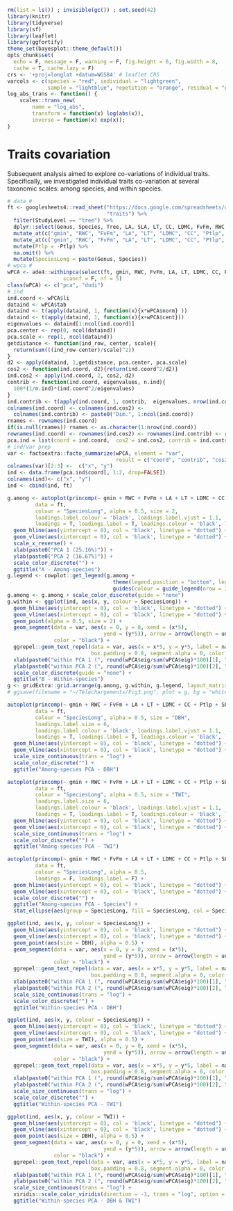 ```r
rm(list = ls()) ; invisible(gc()) ; set.seed(42)
library(knitr)
library(tidyverse)
library(sf)
library(leaflet)
library(ggfortify)
theme_set(bayesplot::theme_default())
opts_chunk$set(
  echo = F, message = F, warning = F, fig.height = 6, fig.width = 8,
  cache = T, cache.lazy = F)
crs <- '+proj=longlat +datum=WGS84' # leaflet CRS
varcols <- c(species = "red", individual = "lightgreen", 
             sample = "lightblue", repetition = "orange", residual = "grey")
log_abs_trans <- function() {
    scales::trans_new(
        name = "log_abs", 
        transform = function(x) log(abs(x)), 
        inverse = function(x) exp(x));
}
```

# Traits covariation

Subsequent analysis aimed to explore co-variations of individual traits. 
Specifically, we investigated individual traits co-variation at several taxonomic scales: among species, and within species.

```r
# data #
ft <- googlesheets4::read_sheet("https://docs.google.com/spreadsheets/d/19eULgGa02RS6hwn2ngeEu4akF2YdaQGHS5xSac2hIYI/edit?usp=sharing",
                                "traits") %>% 
  filter(StudyLevel == "tree") %>% 
  dplyr::select(Genus, Species, Tree, LA, SLA, LT, CC, LDMC, FvFm, RWC, LSWC, Ptlp, gmin, DBH, TWI) %>% 
  mutate_at(c("gmin", "RWC", "FvFm", "LA", "LT", "LDMC", "CC", "Ptlp", "SLA", "LSWC"), abs) %>% 
  mutate_at(c("gmin", "RWC", "FvFm", "LA", "LT", "LDMC", "CC", "Ptlp", "SLA", "LSWC"), log) %>% 
  mutate(Ptlp = -Ptlp) %>% 
  na.omit() %>% 
  mutate(SpeciesLong = paste(Genus, Species))
# wpca #
wPCA <- ade4::withinpca(select(ft, gmin, RWC, FvFm, LA, LT, LDMC, CC, Ptlp, SLA, LSWC), as.factor(ft$SpeciesLong), 
                  scannf = F, nf = 5)
class(wPCA) <- c("pca", "dudi")
# ind
ind.coord <- wPCA$li
dataind <- wPCA$tab
dataind <- t(apply(dataind, 1, function(x){x*wPCA$norm} ))
dataind <- t(apply(dataind, 1, function(x){x+wPCA$cent}))
eigenvalues <- dataind[1:ncol(ind.coord)]
pca.center <- rep(0, ncol(dataind))
pca.scale <- rep(1, ncol(dataind))
getdistance <- function(ind_row, center, scale){
  return(sum(((ind_row-center)/scale)^2))
}
d2 <- apply(dataind, 1,getdistance, pca.center, pca.scale)
cos2 <- function(ind.coord, d2){return(ind.coord^2/d2)}
ind.cos2 <- apply(ind.coord, 2, cos2, d2)
contrib <- function(ind.coord, eigenvalues, n.ind){
  100*(1/n.ind)*(ind.coord^2/eigenvalues)
}
ind.contrib <- t(apply(ind.coord, 1, contrib,  eigenvalues, nrow(ind.coord)))
colnames(ind.coord) <- colnames(ind.cos2) <-
  colnames(ind.contrib) <- paste0("Dim.", 1:ncol(ind.coord)) 
rnames <- rownames(ind.coord)
if(is.null(rnames)) rnames <- as.character(1:nrow(ind.coord))
rownames(ind.coord) <- rownames(ind.cos2) <- rownames(ind.contrib) <- rnames
pca.ind = list(coord = ind.coord,  cos2 = ind.cos2, contrib = ind.contrib)
# ind/var prep
var <- factoextra::facto_summarize(wPCA, element = "var", 
                                   result = c("coord", "contrib", "cos2"), axes = 1:2)
colnames(var)[2:3] <-  c("x", "y")
ind <- data.frame(pca.ind$coord[, 1:2, drop=FALSE])
colnames(ind)<- c("x", "y")
ind <- cbind(ind, ft)
```

```r
g.among <- autoplot(princomp(~ gmin + RWC + FvFm + LA + LT + LDMC + CC + Ptlp + SLA + LSWC, data = ft, cor = T), 
         data = ft,
         colour = "SpeciesLong", alpha = 0.5, size = 2,
         loadings.label.colour = 'black', loadings.label.vjust = 1.1,
         loadings = T, loadings.label = T, loadings.colour = 'black', loadings.label.repel = T) +
  geom_hline(aes(yintercept = 0), col = 'black', linetype = "dotted") +
  geom_vline(aes(xintercept = 0), col = 'black', linetype = "dotted") +
  scale_x_reverse() +
  xlab(paste0("PCA 1 (25.16%)")) +
  ylab(paste0("PCA 2 (16.67%)")) +
  scale_color_discrete("") +
  ggtitle("A - Among-species") 
g.legend <- cowplot::get_legend(g.among +
                                  theme(legend.position = "bottom", legend.text = element_text(size = rel(0.8))) +
                                  guides(colour = guide_legend(nrow = 3)))
g.among <- g.among + scale_color_discrete(guide = "none")
g.within <- ggplot(ind, aes(x, y, colour = SpeciesLong)) +
  geom_hline(aes(yintercept = 0), col = 'black', linetype = "dotted") +
  geom_vline(aes(xintercept = 0), col = 'black', linetype = "dotted") +
  geom_point(alpha = 0.5, size = 2) +
  geom_segment(data = var, aes(x = 0, y = 0, xend = (x*5),
                               yend = (y*5)), arrow = arrow(length = unit(1/2, "picas")),
               color = "black") +
  ggrepel::geom_text_repel(data = var, aes(x = x*5, y = y*5, label = name),
                           box.padding = 0.8, segment.alpha = 0, color = "black") +
  xlab(paste0("within PCA 1 (", round(wPCA$eig/sum(wPCA$eig)*100)[1], "%)")) +
  ylab(paste0("within PCA 2 (", round(wPCA$eig/sum(wPCA$eig)*100)[2], "%)")) +
  scale_color_discrete(guide = "none") +
  ggtitle("B - Within-species")
g <- gridExtra::grid.arrange(g.among, g.within, g.legend, layout_matrix = rbind(c(1,2), c(3,3)), heights = c(3,1))
# ggsave(filename = "~/Téléchargements/Fig3.png", plot = g, bg = "white", height = 4, width = 6)
```


```r
autoplot(princomp(~ gmin + RWC + FvFm + LA + LT + LDMC + CC + Ptlp + SLA + LSWC, data = ft, cor = T), 
         data = ft,
         colour = "SpeciesLong", alpha = 0.5, size = "DBH",
         loadings.label.size = 6,
         loadings.label.colour = 'black', loadings.label.vjust = 1.1,
         loadings = T, loadings.label = T, loadings.colour = 'black', loadings.label.repel = T) +
  geom_hline(aes(yintercept = 0), col = 'black', linetype = "dotted") +
  geom_vline(aes(xintercept = 0), col = 'black', linetype = "dotted") +
  scale_size_continuous(trans = "log") +
  scale_color_discrete("") +
  ggtitle("Among-species PCA - DBH")
```


```r
autoplot(princomp(~ gmin + RWC + FvFm + LA + LT + LDMC + CC + Ptlp + SLA + LSWC, data = ft, cor = T), 
         data = ft,
         colour = "SpeciesLong", alpha = 0.5, size = "TWI",
         loadings.label.size = 6,
         loadings.label.colour = 'black', loadings.label.vjust = 1.1,
         loadings = T, loadings.label = T, loadings.colour = 'black', loadings.label.repel = T) +
  geom_hline(aes(yintercept = 0), col = 'black', linetype = "dotted") +
  geom_vline(aes(xintercept = 0), col = 'black', linetype = "dotted") +
  scale_size_continuous(trans = "log") +
  scale_color_discrete("") +
  ggtitle("Among-species PCA - TWI")
```

```r
autoplot(princomp(~ gmin + RWC + FvFm + LA + LT + LDMC + CC + Ptlp + SLA + LSWC, data = ft, cor = T), 
         data = ft,
         colour = "SpeciesLong", alpha = 0.5,
         loadings = F, loadings.label = F) +
  geom_hline(aes(yintercept = 0), col = 'black', linetype = "dotted") +
  geom_vline(aes(xintercept = 0), col = 'black', linetype = "dotted") +
  scale_color_discrete("") +
  ggtitle("Among-species PCA - Species") +
  stat_ellipse(aes(group = SpeciesLong, fill = SpeciesLong, col = SpeciesLong), level = 0.5)
```

```r
ggplot(ind, aes(x, y, colour = SpeciesLong)) +
  geom_hline(aes(yintercept = 0), col = 'black', linetype = "dotted") +
  geom_vline(aes(xintercept = 0), col = 'black', linetype = "dotted") +
  geom_point(aes(size = DBH), alpha = 0.5) +
  geom_segment(data = var, aes(x = 0, y = 0, xend = (x*5),
                               yend = (y*5)), arrow = arrow(length = unit(1/2, "picas")),
               color = "black") +
  ggrepel::geom_text_repel(data = var, aes(x = x*5, y = y*5, label = name),
                           box.padding = 0.8, segment.alpha = 0, color = "black") +
  xlab(paste0("within PCA 1 (", round(wPCA$eig/sum(wPCA$eig)*100)[1], "%)")) +
  ylab(paste0("within PCA 2 (", round(wPCA$eig/sum(wPCA$eig)*100)[2], "%)")) +
  scale_size_continuous(trans = "log") +
  scale_color_discrete("") +
  ggtitle("Within-species PCA - DBH") 
```

```r
ggplot(ind, aes(x, y, colour = SpeciesLong)) +
  geom_hline(aes(yintercept = 0), col = 'black', linetype = "dotted") +
  geom_vline(aes(xintercept = 0), col = 'black', linetype = "dotted") +
  geom_point(aes(size = TWI), alpha = 0.5) +
  geom_segment(data = var, aes(x = 0, y = 0, xend = (x*5),
                               yend = (y*5)), arrow = arrow(length = unit(1/2, "picas")),
               color = "black") +
  ggrepel::geom_text_repel(data = var, aes(x = x*5, y = y*5, label = name),
                           box.padding = 0.8, segment.alpha = 0, color = "black") +
  xlab(paste0("within PCA 1 (", round(wPCA$eig/sum(wPCA$eig)*100)[1], "%)")) +
  ylab(paste0("within PCA 2 (", round(wPCA$eig/sum(wPCA$eig)*100)[2], "%)")) +
  scale_size_continuous(trans = "log") +
  scale_color_discrete("") +
  ggtitle("Within-species PCA - TWI") 
```

```r
ggplot(ind, aes(x, y, colour = TWI)) +
  geom_hline(aes(yintercept = 0), col = 'black', linetype = "dotted") +
  geom_vline(aes(xintercept = 0), col = 'black', linetype = "dotted") +
  geom_point(aes(size = DBH), alpha = 0.5) +
  geom_segment(data = var, aes(x = 0, y = 0, xend = (x*5),
                               yend = (y*5)), arrow = arrow(length = unit(1/2, "picas")),
               color = "black") +
  ggrepel::geom_text_repel(data = var, aes(x = x*5, y = y*5, label = name),
                           box.padding = 0.8, segment.alpha = 0, color = "black") +
  xlab(paste0("within PCA 1 (", round(wPCA$eig/sum(wPCA$eig)*100)[1], "%)")) +
  ylab(paste0("within PCA 2 (", round(wPCA$eig/sum(wPCA$eig)*100)[2], "%)")) +
  scale_size_continuous(trans = "log") +
  viridis::scale_color_viridis(direction = -1, trans = "log", option = "B") +
  ggtitle("Within-species PCA - DBH & TWI") 
```


